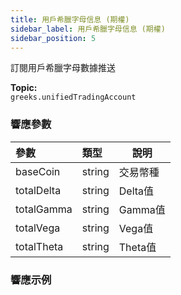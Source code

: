 ```yaml
---
title: 用戶希臘字母信息 (期權)
sidebar_label: 用戶希臘字母信息 (期權)
sidebar_position: 5
---
```


訂閱用戶希臘字母數據推送

**Topic:**<br/>
`greeks.unifiedTradingAccount`

### 響應參數
| 參數 | 類型 | 說明|
|:----- |:-----|----- |
|baseCoin |string|交易幣種 |
|totalDelta |string|Delta值 |
|totalGamma |string|Gamma值 |
|totalVega |string|Vega值 |
|totalTheta |string|Theta值 |

### 響應示例

<Tabs>
<TabItem value="option" label="option">

```json

```
</TabItem>
</Tabs>
